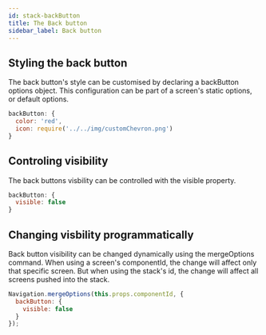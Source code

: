 ```yaml
---
id: stack-backButton
title: The Back button
sidebar_label: Back button
---
```


## Styling the back button
The back button's style can be customised by declaring a backButton options object. This configuration can be part of a screen's static options, or default options.

```js
backButton: {
  color: 'red',
  icon: require('../../img/customChevron.png')
}
```

## Controling visibility
The back buttons visbility can be controlled with the visible property.

```js
backButton: {
  visible: false
}
```

## Changing visbility programmatically
Back button visibility can be changed dynamically using the mergeOptions command. When using a screen's componentId, the change will affect only that specific screen. But when using the stack's id, the change will affect all screens pushed into the stack.

```js
Navigation.mergeOptions(this.props.componentId, {
  backButton: {
    visible: false
  }
});
```